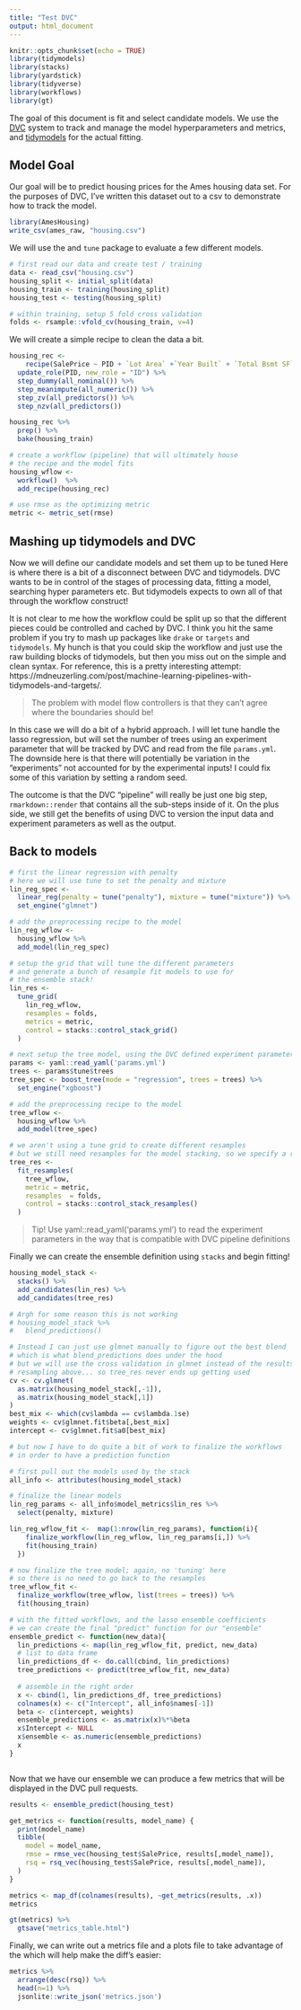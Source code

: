 ```yaml
---
title: "Test DVC"
output: html_document
---
```


```r
knitr::opts_chunk$set(echo = TRUE)
library(tidymodels)
library(stacks)
library(yardstick)
library(tidyverse)
library(workflows)
library(gt)
```

The goal of this document is fit and select candidate models. We use the [DVC](https://dvc.org) system to track and manage the model hyperparameters and metrics, and [tidymodels](https://tidymodels.prg) for the actual fitting.

## Model Goal

Our goal will be to predict housing prices for the Ames housing data set. For the purposes of DVC, I've written this dataset out to a csv to demonstrate how to track the model.

```r
library(AmesHousing)
write_csv(ames_raw, "housing.csv")
```

We will use the and `tune` package to evaluate a few different models.

```r
# first read our data and create test / training
data <- read_csv("housing.csv")
housing_split <- initial_split(data)
housing_train <- training(housing_split)
housing_test <- testing(housing_split)

# within training, setup 5 fold cross validation 
folds <- rsample::vfold_cv(housing_train, v=4)
```

We will create a simple recipe to clean the data a bit.

```r
housing_rec <- 
    recipe(SalePrice ~ PID + `Lot Area` +`Year Built` + `Total Bsmt SF` + `Full Bath` + `Half Bath` + Fireplaces + `Garage Cars`, data = housing_train) %>% 
  update_role(PID, new_role = "ID") %>% 
  step_dummy(all_nominal()) %>%  
  step_meanimpute(all_numeric()) %>% 
  step_zv(all_predictors()) %>% 
  step_nzv(all_predictors())

housing_rec %>% 
  prep() %>% 
  bake(housing_train)

# create a workflow (pipeline) that will ultimately house 
# the recipe and the model fits
housing_wflow <- 
  workflow()  %>% 
  add_recipe(housing_rec)

# use rmse as the optimizing metric
metric <- metric_set(rmse)
```

## Mashing up tidymodels and DVC

Now we will define our candidate models and set them up to be tuned Here is where there is a bit of a disconnect between DVC and tidymodels. DVC wants to be in control of the stages of processing data, fitting a model, searching hyper parameters etc. But tidymodels expects to own all of that through the workflow construct!

It is not clear to me how the workflow could be split up so that the different pieces could be controlled and cached by DVC. I think you hit the same problem if you try to mash up packages like `drake` or `targets` and `tidymodels`. My hunch is that you could skip the workflow and just use the raw building blocks of tidymodels, but then you miss out on the simple and clean syntax. For reference, this is a pretty interesting attempt: https://mdneuzerling.com/post/machine-learning-pipelines-with-tidymodels-and-targets/.

> The problem with model flow controllers is that they can't agree where the boundaries should be!

In this case we will do a bit of a hybrid approach. I will let tune handle the lasso regression, but will set the number of trees using an experiment parameter that will be tracked by DVC and read from the file `params.yml`. The downside here is that there will potentially be variation in the "experiments" not accounted for by the experimental inputs! I could fix some of this variation by setting a random seed.

The outcome is that the DVC "pipeline" will really be just one big step, `rmarkdown::render` that contains all the sub-steps inside of it. On the plus side, we still get the benefits of using DVC to version the input data and experiment parameters as well as the output. 

## Back to models

```r
# first the linear regression with penalty
# here we will use tune to set the penalty and mixture
lin_reg_spec <- 
  linear_reg(penalty = tune("penalty"), mixture = tune("mixture")) %>% 
  set_engine("glmnet")

# add the preprocessing recipe to the model
lin_reg_wflow <- 
  housing_wflow %>% 
  add_model(lin_reg_spec)

# setup the grid that will tune the different parameters
# and generate a bunch of resample fit models to use for 
# the ensemble stack!
lin_res <- 
  tune_grid(
    lin_reg_wflow,
    resamples = folds,
    metrics = metric,
    control = stacks::control_stack_grid()
  )

# next setup the tree model, using the DVC defined experiment parameters
params <- yaml::read_yaml('params.yml')
trees <- params$tune$trees
tree_spec <- boost_tree(mode = "regression", trees = trees) %>% 
  set_engine("xgboost")

# add the preprocessing recipe to the model
tree_wflow <- 
  housing_wflow %>% 
  add_model(tree_spec)

# we aren't using a tune grid to create different resamples
# but we still need resamples for the model stacking, so we specify a resample spec
tree_res <- 
  fit_resamples(
    tree_wflow,
    metric = metric,
    resamples  = folds,
    control = stacks::control_stack_resamples()
  )
```

> Tip! Use yaml::read_yaml('params.yml') to read the experiment parameters in the way that is compatible with DVC pipeline definitions

Finally we can create the ensemble definition using `stacks` and begin fitting!

```r
housing_model_stack <- 
  stacks() %>% 
  add_candidates(lin_res) %>% 
  add_candidates(tree_res)

# Argh for some reason this is not working
# housing_model_stack %>% 
#   blend_predictions()

# Instead I can just use glmnet manually to figure out the best blend
# which is what blend_predictions does under the hood
# but we will use the cross validation in glmnet instead of the results of our
# resampling above... so tree_res never ends up getting used
cv <- cv.glmnet(
  as.matrix(housing_model_stack[,-1]), 
  as.matrix(housing_model_stack[,1])
)
best_mix <- which(cv$lambda == cv$lambda.1se)
weights <- cv$glmnet.fit$beta[,best_mix]
intercept <- cv$glmnet.fit$a0[best_mix]

# but now I have to do quite a bit of work to finalize the workflows
# in order to have a prediction function

# first pull out the models used by the stack
all_info <- attributes(housing_model_stack)

# finalize the linear models
lin_reg_params <- all_info$model_metrics$lin_res %>% 
  select(penalty, mixture)

lin_reg_wflow_fit <-  map(1:nrow(lin_reg_params), function(i){
    finalize_workflow(lin_reg_wflow, lin_reg_params[i,]) %>% 
    fit(housing_train)
  })

# now finalize the tree model; again, no 'tuning' here
# so there is no need to go back to the resamples
tree_wflow_fit <-  
  finalize_workflow(tree_wflow, list(trees = trees)) %>% 
  fit(housing_train)

# with the fitted workflows, and the lasso ensemble coefficients
# we can create the final "predict" function for our "ensemble"
ensemble_predict <- function(new_data){
  lin_predictions <- map(lin_reg_wflow_fit, predict, new_data)
  # list to data frame                              
  lin_predictions_df <- do.call(cbind, lin_predictions)
  tree_predictions <- predict(tree_wflow_fit, new_data)
  
  # assemble in the right order
  x <- cbind(1, lin_predictions_df, tree_predictions)
  colnames(x) <- c("Intercept", all_info$names[-1])
  beta <- c(intercept, weights)
  ensemble_predictions <- as.matrix(x)%*%beta
  x$Intercept <- NULL
  x$ensemble <- as.numeric(ensemble_predictions)
  x
}



```

Now that we have our ensemble we can produce a few metrics that will be displayed in the DVC pull requests. 

```r
results <- ensemble_predict(housing_test)

get_metrics <- function(results, model_name) {
  print(model_name)
  tibble(
    model = model_name,
    rmse = rmse_vec(housing_test$SalePrice, results[,model_name]),
    rsq = rsq_vec(housing_test$SalePrice, results[,model_name]),
  )
}

metrics <- map_df(colnames(results), ~get_metrics(results, .x))
metrics
```
```r
gt(metrics) %>% 
  gtsave("metrics_table.html")

```

Finally, we can write out a metrics file and a plots file to take advantage of the  which will help make the diff's easier:

```r
metrics %>% 
  arrange(desc(rsq)) %>% 
  head(n=1) %>% 
  jsonlite::write_json('metrics.json')
```